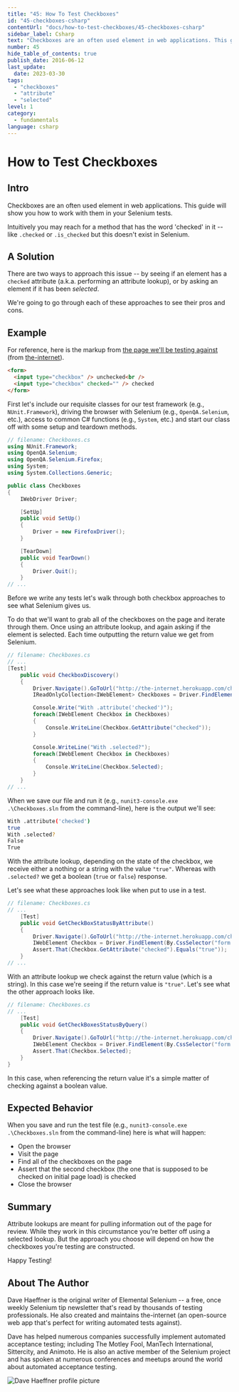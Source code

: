 ```yaml
---
title: "45: How To Test Checkboxes"
id: "45-checkboxes-csharp"
contentUrl: "docs/how-to-test-checkboxes/45-checkboxes-csharp"
sidebar_label: Csharp
text: "Checkboxes are an often used element in web applications. This guide will show you how to work with them in your Selenium tests."
number: 45
hide_table_of_contents: true
publish_date: 2016-06-12
last_update:
  date: 2023-03-30
tags:
  - "checkboxes"
  - "attribute"
  - "selected"
level: 1
category:
  - fundamentals
language: csharp
---
```


# How to Test Checkboxes

## Intro

Checkboxes are an often used element in web applications. This guide will show you how to work with them in your Selenium tests.

Intuitively you may reach for a method that has the word 'checked' in it -- like `.checked` or `.is_checked` but this doesn't exist in Selenium.

## A Solution

There are two ways to approach this issue -- by seeing if an element has a `checked` attribute (a.k.a. performing an attribute lookup), or by asking an element if it has been _selected_.

We're going to go through each of these approaches to see their pros and cons.

## Example

For reference, here is the markup from [the page we'll be testing against](http://the-internet.herokuapp.com/checkboxes) (from [the-internet](https://github.com/tourdedave/the-internet)).

```html
<form>
  <input type="checkbox" /> unchecked<br />
  <input type="checkbox" checked="" /> checked
</form>
```

First let's include our requisite classes for our test framework (e.g., `NUnit.Framework`), driving the browser with Selenium (e.g., `OpenQA.Selenium`, etc.), access to common C# functions (e.g., `System`, etc.) and start our class off with some setup and teardown methods.

```csharp
// filename: Checkboxes.cs
using NUnit.Framework;
using OpenQA.Selenium;
using OpenQA.Selenium.Firefox;
using System;
using System.Collections.Generic;

public class Checkboxes
{
    IWebDriver Driver;

    [SetUp]
    public void SetUp()
    {
        Driver = new FirefoxDriver();
    }

    [TearDown]
    public void TearDown()
    {
        Driver.Quit();
    }
// ...
```

Before we write any tests let's walk through both checkbox approaches to see what Selenium gives us.

To do that we'll want to grab all of the checkboxes on the page and iterate through them. Once using an attribute lookup, and again asking if the element is selected. Each time outputting the return value we get from Selenium.

```csharp
// filename: Checkboxes.cs
// ...
[Test]
    public void CheckboxDiscovery()
    {
        Driver.Navigate().GoToUrl("http://the-internet.herokuapp.com/checkboxes");
        IReadOnlyCollection<IWebElement> Checkboxes = Driver.FindElements(By.CssSelector("input[type=\"checkbox\"]"));

        Console.Write("With .attribute('checked')");
        foreach(IWebElement Checkbox in Checkboxes)
        {
            Console.WriteLine(Checkbox.GetAttribute("checked"));
        }

        Console.WriteLine("With .selected?");
        foreach(IWebElement Checkbox in Checkboxes)
        {
            Console.WriteLine(Checkbox.Selected);
        }
    }
// ...
```

When we save our file and run it (e.g., `nunit3-console.exe .\Checkboxes.sln` from the command-line), here is the output we'll see:

```sh
With .attribute('checked')
true
With .selected?
False
True
```

With the attribute lookup, depending on the state of the checkbox, we receive either a nothing or a string with the value `"true"`. Whereas with `.selected?` we get a boolean (`true` or `false`) response.

Let's see what these approaches look like when put to use in a test.

```csharp
// filename: Checkboxes.cs
// ...
    [Test]
    public void GetCheckBoxStatusByAttribute()
    {
        Driver.Navigate().GoToUrl("http://the-internet.herokuapp.com/checkboxes");
        IWebElement Checkbox = Driver.FindElement(By.CssSelector("form input:nth-of-type(2)"));
        Assert.That(Checkbox.GetAttribute("checked").Equals("true"));
    }
// ...
```

With an attribute lookup we check against the return value (which is a string). In this case we're seeing if the return value is `"true"`. Let's see what the other approach looks like.

```csharp
// filename: Checkboxes.cs
// ...
    [Test]
    public void GetCheckBoxesStatusByQuery()
    {
        Driver.Navigate().GoToUrl("http://the-internet.herokuapp.com/checkboxes");
        IWebElement Checkbox = Driver.FindElement(By.CssSelector("form input:nth-of-type(2)"));
        Assert.That(Checkbox.Selected);
    }
}
```

In this case, when referencing the return value it's a simple matter of checking against a boolean value.

## Expected Behavior

When you save and run the test file (e.g., `nunit3-console.exe .\Checkboxes.sln` from the command-line) here is what will happen:

- Open the browser
- Visit the page
- Find all of the checkboxes on the page
- Assert that the second checkbox (the one that is supposed to be checked on initial page load) is checked
- Close the browser

## Summary

Attribute lookups are meant for pulling information out of the page for review. While they work in this circumstance you're better off using a selected lookup. But the approach you choose will depend on how the checkboxes you're testing are constructed.

Happy Testing!

## About The Author

Dave Haeffner is the original writer of Elemental Selenium -- a free, once weekly Selenium tip newsletter that's read by thousands of testing professionals. He also created and maintains the-internet (an open-source web app that's perfect for writing automated tests against).

Dave has helped numerous companies successfully implement automated acceptance testing; including The Motley Fool, ManTech International, Sittercity, and Animoto. He is also an active member of the Selenium project and has spoken at numerous conferences and meetups around the world about automated acceptance testing.

![Dave Haeffner profile picture](/img/authors/dave-haeffner.jpeg#author-img 'a title')
